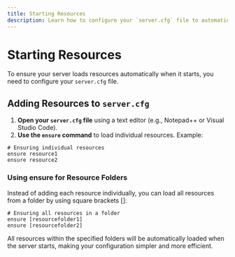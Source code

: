```yaml
---
title: Starting Resources
description: Learn how to configure your `server.cfg` file to automatically load resources when your server starts.
---
```


# Starting Resources

To ensure your server loads resources automatically when it starts, you need to configure your `server.cfg` file.

## Adding Resources to `server.cfg`

1. **Open your `server.cfg` file** using a text editor (e.g., Notepad++ or Visual Studio Code).
2. **Use the `ensure` command** to load individual resources. Example:

```plaintext
# Ensuring individual resources
ensure resource1
ensure resource2
```

### Using ensure for Resource Folders
Instead of adding each resource individually, you can load all resources from a folder by using square brackets []:

```plaintext
# Ensuring all resources in a folder
ensure [resourcefolder1]
ensure [resourcefolder2]
```
All resources within the specified folders will be automatically loaded when the server starts, making your configuration simpler and more efficient.